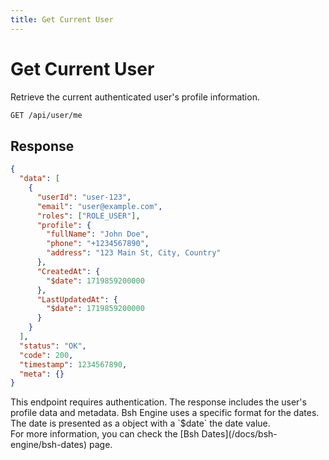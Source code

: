 ```yaml
---
title: Get Current User
---
```



# Get Current User

Retrieve the current authenticated user's profile information.

```bash
GET /api/user/me
```

## Response

```json
{
  "data": [
    {
      "userId": "user-123",
      "email": "user@example.com",
      "roles": ["ROLE_USER"],
      "profile": {
        "fullName": "John Doe",
        "phone": "+1234567890",
        "address": "123 Main St, City, Country"
      },
      "CreatedAt": {
        "$date": 1719859200000
      },
      "LastUpdatedAt": {
        "$date": 1719859200000
      }
    }
  ],
  "status": "OK",
  "code": 200,
  "timestamp": 1234567890,
  "meta": {}
}
```

<Callout type='default'>
  This endpoint requires authentication. The response includes the user's profile data and metadata.
</Callout>

<Callout type='info'>
  Bsh Engine uses a specific format for the dates. The date is presented as a object with a `$date` the date value.<br/>
  For more information, you can check the [Bsh Dates](/docs/bsh-engine/bsh-dates) page.
</Callout>
